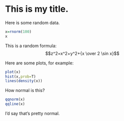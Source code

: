 This is my title.
========================================================

Here is some random data.

```r
x=rnorm(100)
x
```

This is a random formula:
$$z^2=x^2+y^2+{x \over 2 \sin x}$$

Here are some plots, for example:

```r
plot(x)
hist(x,prob=T)
lines(density(x))
```

How normal is this?

```r
qqnorm(x)
qqline(x)
```

I'd say that's pretty normal.